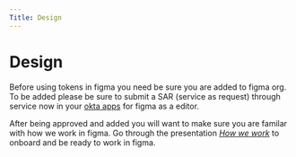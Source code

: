 ```yaml
---
Title: Design
---
```


# Design

Before using tokens in figma you need be sure you are added to figma org.
To be added please be sure to submit a SAR (service as request) through service
now in your [okta apps](https://washpost.okta.com/) for figma as a editor.

After being approved and added you will want to make sure you are familar with how we work in figma. 
Go through the presentation [_How we work_](https://www.figma.com/proto/g4b0zZXMoWzsJm5icnYWSB/💼-How-we-work?page-id=0%3A1&node-id=1%3A2&viewport=287%2C48%2C0.05&scaling=contain&starting-point-node-id=1%3A2) 
to onboard and be ready to work in figma.
